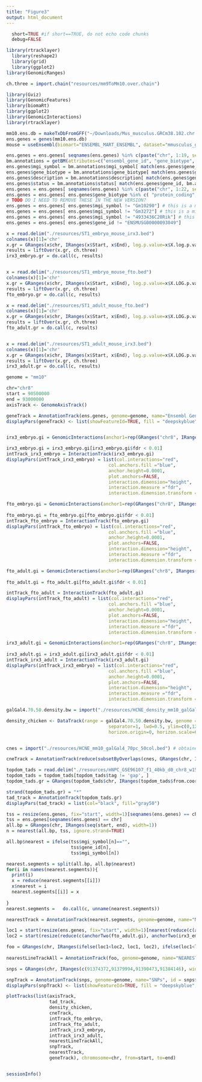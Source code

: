 ```yaml
---
title: "Figure3"
output: html_document
---
```



```r
  short=TRUE #if short==TRUE, do not echo code chunks
  debug=FALSE
```


```r
library(rtracklayer)
  library(reshape2)
  library(grid)
  library(ggplot2)
library(GenomicRanges)

```


```r
ch.three = import.chain("resources/mm9ToMm10.over.chain")
```



```r
library(Gviz)
library(GenomicFeatures)
library(biomaRt)
library(ggplot2)
library(GenomicInteractions)
library(rtracklayer)
```

```r
mm10.ens.db = makeTxDbFromGFF("~/Downloads/Mus_musculus.GRCm38.102.chr.gtf")
ens.genes = genes(mm10.ens.db)
mouse = useEnsembl(biomart="ENSEMBL_MART_ENSEMBL", dataset="mmusculus_gene_ensembl", host = "asia.ensembl.org",  version="102")

ens.genes = ens.genes[ seqnames(ens.genes) %in% c(paste("chr", 1:19, sep=""), "chrX", "chrY")]
bm.annotations = getBM(attributes=c("ensembl_gene_id", "gene_biotype", "mgi_symbol"), mart=mouse, filters="ensembl_gene_id", values=ens.genes$gene_id, uniqueRows=TRUE)
ens.genes$mgi_symbol = bm.annotations$mgi_symbol[ match(ens.genes$gene_id, bm.annotations$ensembl_gene_id) ]
ens.genes$gene_biotype = bm.annotations$gene_biotype[ match(ens.genes$gene_id, bm.annotations$ensembl_gene_id) ]
ens.genes$description = bm.annotations$description[ match(ens.genes$gene_id, bm.annotations$ensembl_gene_id) ]
ens.genes$status = bm.annotations$status[ match(ens.genes$gene_id, bm.annotations$ensembl_gene_id) ]
ens.genes = ens.genes[ seqnames(ens.genes) %in% c(paste("chr", 1:22, sep=""), "chrX", "chrY")]
ens.genes = ens.genes[ ens.genes$gene_biotype %in% c( "protein_coding", "miRNA" ) ]
# TODO DO I NEED TO REMOVE THESE IN THE NEW VERSION?
ens.genes = ens.genes[ ens.genes$mgi_symbol != "Gm10290"] # this is a misannotated pseudogene
ens.genes = ens.genes[ ens.genes$mgi_symbol != "Gm3272"] # this is a misannotated pseudogene
ens.genes = ens.genes[ ens.genes$mgi_symbol != "4933436C20Rik"] # this is a misannotated pseudogenes
ens.genes = ens.genes[ ens.genes$gene_id != "ENSMUSG00000093049"]
```



```r
x = read.delim("./resources/ST1_embryo_mouse_irx3.bed") 
colnames(x)[1]='chr'
x.gr = GRanges(x$chr, IRanges(x$Start, x$End), log.p.value=x$X.log.p.value., p.value=exp(-1 * x$X.log.p.value.))
results = liftOver(x.gr, ch.three)
irx3_embryo.gr = do.call(c, results)


x = read.delim("./resources/ST1_embryo_mouse_fto.bed") 
colnames(x)[1]='chr'
x.gr = GRanges(x$chr, IRanges(x$Start, x$End), log.p.value=x$X.LOG.p.value., p.value=exp(-1 * x$X.LOG.p.value.))
results = liftOver(x.gr, ch.three)
fto_embryo.gr = do.call(c, results)

x = read.delim("./resources/ST1_adult_mouse_fto.bed") 
colnames(x)[1]='chr'
x.gr = GRanges(x$chr, IRanges(x$Start, x$End), log.p.value=x$X.LOG.p.value., p.value=exp(-1 * x$X.LOG.p.value.))
results = liftOver(x.gr, ch.three)
fto_adult.gr = do.call(c, results)


x = read.delim("./resources/ST1_adult_mouse_irx3.bed") 
colnames(x)[1]='chr'
x.gr = GRanges(x$chr, IRanges(x$Start, x$End), log.p.value=x$X.LOG.p.value., p.value=exp(-1 * x$X.LOG.p.value.))
results = liftOver(x.gr, ch.three)
irx3_adult.gr = do.call(c, results)
```



```r

genome = "mm10"

chr="chr8"
start = 90500000
end = 93000000
axisTrack <- GenomeAxisTrack()

geneTrack = AnnotationTrack(ens.genes, genome=genome, name="Ensembl Genes", id=ifelse(ens.genes$mgi_symbol=="", " ", ens.genes$mgi_symbol))
displayPars(geneTrack) <- list(showFeatureId=TRUE, fill = "deepskyblue", fontcolor.feature = "black", fontsize=9, just.group="below")


irx3_embryo.gi = GenomicInteractions(anchor1=rep(GRanges("chr8", IRanges(start=91802067, width=10)), length(irx3_embryo.gr)), anchor2 = irx3_embryo.gr, counts=1, p.value=irx3_embryo.gr$p.value, fdr=p.adjust(irx3_embryo.gr$p.value, method="fdr"))

irx3_embryo.gi = irx3_embryo.gi[irx3_embryo.gi$fdr < 0.01]                                     
intTrack_irx3_embryo = InteractionTrack(irx3_embryo.gi)
displayPars(intTrack_irx3_embryo) = list(col.interactions="red", 
                                      col.anchors.fill ="blue",
                                      anchor.height=0.0001,
                                      plot.anchors=FALSE,
                                      interaction.dimension="height", 
                                      interaction.measure ="fdr",
                                      interaction.dimension.transform = "log")

fto_embryo.gi = GenomicInteractions(anchor1=rep(GRanges("chr8", IRanges(start=91313525, width=10)), length(fto_embryo.gr)), anchor2 = fto_embryo.gr, counts=1, p.value=fto_embryo.gr$p.value, fdr=p.adjust(fto_embryo.gr$p.value, method="fdr"))
                                      
fto_embryo.gi = fto_embryo.gi[fto_embryo.gi$fdr < 0.01]                                                           
intTrack_fto_embryo = InteractionTrack(fto_embryo.gi)
displayPars(intTrack_fto_embryo) = list(col.interactions="red", 
                                      col.anchors.fill ="blue",
                                      anchor.height=0.0001,
                                      plot.anchors=FALSE,
                                      interaction.dimension="height", 
                                      interaction.measure ="fdr",
                                      interaction.dimension.transform = "log")

fto_adult.gi = GenomicInteractions(anchor1=rep(GRanges("chr8", IRanges(start=91313525, width=10)), length(fto_adult.gr)), anchor2 = fto_adult.gr, counts=1, p.value=fto_adult.gr$p.value, fdr=p.adjust(fto_adult.gr$p.value, method="fdr"))
                                      
fto_adult.gi = fto_adult.gi[fto_adult.gi$fdr < 0.01] 

intTrack_fto_adult = InteractionTrack(fto_adult.gi)
displayPars(intTrack_fto_adult) = list(col.interactions="red", 
                                      col.anchors.fill ="blue",
                                      anchor.height=0.0001,
                                      plot.anchors=FALSE,
                                      interaction.dimension="height", 
                                      interaction.measure ="fdr",
                                      interaction.dimension.transform = "log")

irx3_adult.gi = GenomicInteractions(anchor1=rep(GRanges("chr8", IRanges(start=91802067, width=10)), length(irx3_adult.gr)), anchor2 = irx3_adult.gr, counts=1, p.value=irx3_adult.gr$p.value, fdr=p.adjust(irx3_adult.gr$p.value, method="fdr"))
                                      
irx3_adult.gi = irx3_adult.gi[irx3_adult.gi$fdr < 0.01]                                                           
intTrack_irx3_adult = InteractionTrack(irx3_adult.gi)
displayPars(intTrack_irx3_embryo) = list(col.interactions="red", 
                                      col.anchors.fill ="blue",
                                      anchor.height=0.0001,
                                      plot.anchors=FALSE,
                                      interaction.dimension="height", 
                                      interaction.measure ="fdr",
                                      interaction.dimension.transform = "log")

galGal4.70.50.density.bw = import("./resources/HCNE_density_mm10_galGal4_70pc_50col.bigWig") # obtained from ancora

density_chicken <- DataTrack(range = galGal4.70.50.density.bw, genome = genome, type = "horizon", chromosome = chr, name = "70%/50bp",  fill.horizon = c("#B41414", "#E03231", "#F7A99C", "yellow", "orange", "red"), 
                                      separator=1, lwd=0.5, ylim=c(0,12),
                                      horizon.origin=0, horizon.scale=6)


cnes = import("./resources/HCNE_mm10_galGal4_70pc_50col.bed") # obtained from ancora 

cneTrack = AnnotationTrack(reduce(subsetByOverlaps(cnes, GRanges(chr, IRanges(start - 500000, end + 500000)))), stacking="squish", genome=genome, chromosome=chr)

topdom_tads = read.delim("./resources/mNPC_GSE96107_f1_40kb_d0_chr8_w15.domain", sep="\t")
topdom_tads = topdom_tads[topdom_tads$tag != 'gap', ]
topdom_tads.gr = GRanges(topdom_tads$chr, IRanges(topdom_tads$from.coord+1, topdom_tads$to.coord))

strand(topdom_tads.gr) = "*"
tad_track = AnnotationTrack(topdom_tads.gr)
displayPars(tad_track) = list(col="black", fill="gray50")

tss = resize(ens.genes, fix="start", width=1)[seqnames(ens.genes) == chr]
tss = ens.genes[seqnames(ens.genes) == chr]
all.bp = GRanges(chr, IRanges(seq(start, end), width=1))
n = nearest(all.bp, tss, ignore.strand=TRUE)

all.bp$nearest = ifelse(tss$mgi_symbol[n]=="",
                        tss$gene_id[n], 
                        tss$mgi_symbol[n])

nearest.segments = split(all.bp, all.bp$nearest)
for(i in names(nearest.segments)){
  print(i)
  x = reduce(nearest.segments[[i]])
  x$nearest = i
  nearest.segments[[i]] = x
  
}
nearest.segments =   do.call(c, unname(nearest.segments))

nearestTrack = AnnotationTrack(nearest.segments, genome=genome, name="NEAREST", id=nearest.segments$nearest)

loc1 = start(resize(ens.genes, fix="start", width=1)[nearest(reduce(c(anchorTwo(fto_adult.gi), anchorTwo(irx3_embryo.gi), anchorTwo(irx3_adult.gi))), ens.genes, ignore.strand=TRUE)])
loc2 = start(resize(reduce(c(anchorTwo(fto_adult.gi), anchorTwo(irx3_embryo.gi),anchorTwo(irx3_adult.gi))), fix="center", width=1))

foo = GRanges(chr, IRanges(ifelse(loc1<loc2, loc1, loc2), ifelse(loc1<loc2, loc2, loc1)))
              
nearestLineTrackAll = AnnotationTrack(foo, genome=genome, name="NEAREST")

snps = GRanges(chr, IRanges(c(91374372,91379994,91390473,91384146), width=1), id =c("rs1421085", "rs1477196", "rs9939609", "rs17817449"))

snpTrack = AnnotationTrack(snps, genome=genome, name="SNPs", id = snps$id)
displayPars(snpTrack) <- list(showFeatureId=TRUE, fill = "deepskyblue", fontcolor.feature = "black", fontsize=9, just.group="below")

plotTracks(list(axisTrack,
                tad_track,
                density_chicken,
                cneTrack,
                intTrack_fto_embryo,
                intTrack_fto_adult,
                intTrack_irx3_embryo,
                intTrack_irx3_adult,
                nearestLineTrackAll,
                snpTrack,
                nearestTrack,
                geneTrack), chromosome=chr, from=start, to=end)



```



```r
sessionInfo()
```